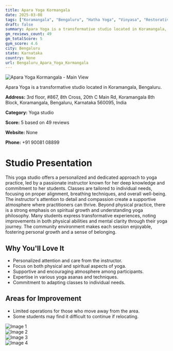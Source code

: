 ```yaml
---
title: Apara Yoga Kormangala
date: 2025-03-08
tags: ["Koramangala", "Bengaluru", "Hatha Yoga", "Vinyasa", "Restorative", "supportive atmosphere", "personalized approach", "Bengaluru"]  
draft: false
summary: Apara Yoga is a transformative studio located in Koramangala, Bengaluru.
gm_reviews_count: 49
gm_totalScore: 5
gym_score: 4.6
city: Bengaluru
state: Karnataka
country: None
url: Bengaluru_Apara_Yoga_Kormangala
---
```


<div className="aspect-[16/9] relative my-8">
  <img 
    src="https://lh5.googleusercontent.com/p/AF1QipPM3W9ESrKw4wcLl3H1tGnGrTDwHgq5cjtdUzNP=w1920-h1080-k-no"
    alt="Apara Yoga Kormangala - Main View"
    className="object-cover absolute inset-0 w-full h-full rounded-lg"
  />
</div>

Apara Yoga is a transformative studio located in Koramangala, Bengaluru.

**Address:** 3rd floor, #867, 8th Cross, 20th C Main Rd, Koramangala 8th Block, Koramangala, Bengaluru, Karnataka 560095, India

**Category:** Yoga studio

**Score:** 5 based on 49 reviews

**Website:** None

**Phone:** +91 90081 08899

# Studio Presentation

This yoga studio offers a personalized and dedicated approach to yoga practice, led by a passionate instructor known for her deep knowledge and commitment to her students. Classes are tailored to individual needs, focusing on proper alignment, breathing techniques, and overall well-being. The instructor's attention to detail and compassion create a supportive atmosphere where practitioners can thrive. Beyond physical practice, there is a strong emphasis on spiritual growth and understanding yoga philosophy. Many students express transformative experiences, noting improvements in both physical abilities and mental clarity through their yoga journey. The community environment makes each session enjoyable, fostering personal growth and a sense of belonging.

## Why You'll Love It

- Personalized attention and care from the instructor.
- Focus on both physical and spiritual aspects of yoga.
- Supportive and encouraging atmosphere among participants.
- Expertise in various yoga asanas and techniques.
- Commitment to adapting classes to individual needs.

## Areas for Improvement

- Limited operations for those who move away from the area.
- Some students may find it difficult to continue if relocating.

<div className="grid grid-cols-1 xl:grid-cols-2 gap-4 my-8">
<div className="aspect-[4/3] relative"><img src="https://lh5.googleusercontent.com/p/AF1QipP5PTDfI1rzkMzQ-o2nkb21lqlFrHPf6blI9IGp=w1920-h1080-k-no" alt="Image 1" className="object-cover absolute inset-0 w-full h-full rounded-lg" /></div>
<div className="aspect-[4/3] relative"><img src="https://lh5.googleusercontent.com/p/AF1QipNt47bdwPTjvySl1v4EXzyjr1-YWaljj-rlTF6R=w1920-h1080-k-no" alt="Image 2" className="object-cover absolute inset-0 w-full h-full rounded-lg" /></div>
<div className="aspect-[4/3] relative"><img src="https://lh5.googleusercontent.com/p/AF1QipOfwxQlGhF9br8SCJNu5_VsdntwpgmIe5jFd4f_=w1920-h1080-k-no" alt="Image 3" className="object-cover absolute inset-0 w-full h-full rounded-lg" /></div>
<div className="aspect-[4/3] relative"><img src="https://lh5.googleusercontent.com/p/AF1QipPfsnr_i1GieGzOw2vMDCsJPHX7R6jZIUBFWJZH=w1920-h1080-k-no" alt="Image 4" className="object-cover absolute inset-0 w-full h-full rounded-lg" /></div>
</div>